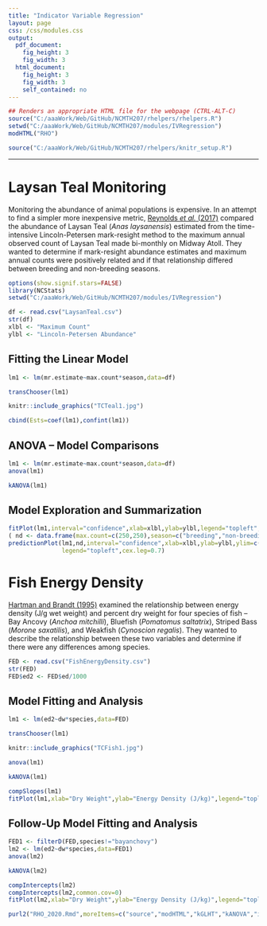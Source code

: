 ```yaml
---
title: "Indicator Variable Regression"
layout: page
css: /css/modules.css
output:
  pdf_document:
    fig_height: 3
    fig_width: 3
  html_document:
    fig_height: 3
    fig_width: 3
    self_contained: no
---
```


```r
## Renders an appropriate HTML file for the webpage (CTRL-ALT-C)
source("C:/aaaWork/Web/GitHub/NCMTH207/rhelpers/rhelpers.R")
setwd("C:/aaaWork/Web/GitHub/NCMTH207/modules/IVRegression")
modHTML("RHO")
```
```r
source("C:/aaaWork/Web/GitHub/NCMTH207/rhelpers/knitr_setup.R")
```

\vspace{-21pt}

----

# Laysan Teal Monitoring

\vspace{-4pt}

Monitoring the abundance of animal populations is expensive. In an attempt to find a simpler more inexpensive metric, [Reynolds *et al.* (2017)](https://wildfowl.wwt.org.uk/index.php/wildfowl/article/viewFile/2664/1781) compared the abundance of Laysan Teal (*Anas laysanensis*) estimated from the time-intensive Lincoln-Petersen mark-resight method to the maximum annual observed count of Laysan Teal made bi-monthly on Midway Atoll. They wanted to determine if mark-resight abundance estimates and maximum annual counts were positively related and if that relationship differed between breeding and non-breeding seasons.

```r
options(show.signif.stars=FALSE)
library(NCStats)
setwd("C:/aaaWork/Web/GitHub/NCMTH207/modules/IVRegression")
```
```r
df <- read.csv("LaysanTeal.csv")
str(df)
xlbl <- "Maximum Count"
ylbl <- "Lincoln-Petersen Abundance"
```

\vspace{-6pt}

## Fitting the Linear Model

\vspace{-6pt}

```r
lm1 <- lm(mr.estimate~max.count*season,data=df)
```
```r
transChooser(lm1)
```
```r
knitr::include_graphics("TCTeal1.jpg")
```

```r
cbind(Ests=coef(lm1),confint(lm1))
```


## ANOVA -- Model Comparisons
```r
lm1 <- lm(mr.estimate~max.count*season,data=df)
anova(lm1)
```
```r
kANOVA(lm1)
```


## Model Exploration and Summarization
```r
fitPlot(lm1,interval="confidence",xlab=xlbl,ylab=ylbl,legend="topleft",cex.leg=0.7)
( nd <- data.frame(max.count=c(250,250),season=c("breeding","non-breeding")) )
predictionPlot(lm1,nd,interval="confidence",xlab=xlbl,ylab=ylbl,ylim=c(300,900),
               legend="topleft",cex.leg=0.7)
```

\newpage

# Fish Energy Density
[Hartman and Brandt (1995)](http://www.tandfonline.com/doi/abs/10.1577/1548-8659%281995%29124%3C0347%3AEEDOF%3E2.3.CO%3B2) examined the relationship between energy density (J/g wet weight) and percent dry weight for four species of fish -- Bay Ancovy (*Anchoa mitchilli*), Bluefish (*Pomatomus saltatrix*), Striped Bass (*Morone saxatilis*), and Weakfish (*Cynoscion regalis*).  They wanted to describe the relationship between these two variables and determine if there were any differences among species.

```r
FED <- read.csv("FishEnergyDensity.csv")
str(FED)
FED$ed2 <- FED$ed/1000
```

## Model Fitting and Analysis
```r
lm1 <- lm(ed2~dw*species,data=FED)
```

```r
transChooser(lm1)
```
```r
knitr::include_graphics("TCFish1.jpg")
```

```r
anova(lm1)
```
```r
kANOVA(lm1)
```

\newpage

```r
compSlopes(lm1)
fitPlot(lm1,xlab="Dry Weight",ylab="Energy Density (J/kg)",legend="topleft",cex.leg=0.8)
```

\vspace{18pt}

## Follow-Up Model Fitting and Analysis

```r
FED1 <- filterD(FED,species!="bayanchovy")
lm2 <- lm(ed2~dw*species,data=FED1)
anova(lm2)
```
```r
kANOVA(lm2)
```

```r
compIntercepts(lm2)
compIntercepts(lm2,common.cov=0)
fitPlot(lm2,xlab="Dry Weight",ylab="Energy Density (J/kg)",legend="topleft",cex.leg=0.8)
```


```r
purl2("RHO_2020.Rmd",moreItems=c("source","modHTML","kGLHT","kANOVA","include_graphics"))
```
